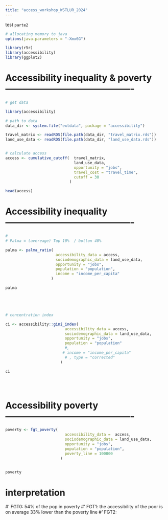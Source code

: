 ```yaml
---
title: "access_workshop_WSTLUR_2024"
---
```


test `parte2`

```r
# allocating memory to java
options(java.parameters = "-Xmx6G")

library(r5r)
library(accessibility)
library(ggplot2)

```

# Accessibility inequality & poverty  -------------------------------------------
```r
# get data

library(accessibility)

# path to data
data_dir <- system.file("extdata", package = "accessibility")

travel_matrix <- readRDS(file.path(data_dir, "travel_matrix.rds"))
land_use_data <- readRDS(file.path(data_dir, "land_use_data.rds"))


# calculate access
access <- cumulative_cutoff(  travel_matrix,
                              land_use_data,
                              opportunity = "jobs",
                              travel_cost = "travel_time",
                              cutoff = 30
                            )

head(access)
```





# Accessibility inequality  -------------------------------------------
```r
#
# Palma = (avereage) Top 10%  / botton 40%

palma <- palma_ratio(
                      accessibility_data = access,
                      sociodemographic_data = land_use_data,
                      opportunity = "jobs",
                      population = "population",
                      income = "income_per_capita"
                    )

palma





# concentration index

ci <- accessibility::gini_index(
                          accessibility_data = access,
                          sociodemographic_data = land_use_data,
                          opportunity = "jobs",
                          population = "population"
                          #,
                         # income = "income_per_capita"
                          # , type = "corrected"
                        )

ci





```

# Accessibility poverty  -------------------------------------------
```r
poverty <- fgt_poverty(
                          accessibility_data =  access,
                          sociodemographic_data = land_use_data,
                          opportunity = "jobs",
                          population = "population",
                          poverty_line = 100000
                        )


poverty
```



# interpretation

#' FGT0: 54% of the pop in poverty
#' FGT1: the accessibility of the poor is on average 33% lower than the poverty line
#' FGT2: 

